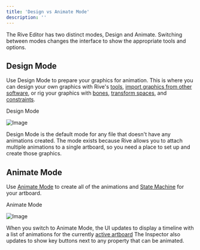 ```yaml
---
title: 'Design vs Animate Mode'
description: ''
---
```


The Rive Editor has two distinct modes, Design and Animate. Switching between modes changes the interface to show the appropriate tools and options. 

## Design Mode 

Use Design Mode to prepare your graphics for animation. This is where you can design your own graphics with Rive's [tools](../interface-overview/toolbar), [import graphics from other software](./importing-assets), or rig your graphics with [bones](../manipulating-shapes/bones), [transform spaces](./transform-spaces), and [constraints](../constraints/).

Design Mode

![Image](https://ucarecdn.com/20e1fd48-e050-46b1-a657-b7c2bd00e988/)

 Design Mode is the default mode for any file that doesn't have any animations created. The mode exists because Rive allows you to attach multiple animations to a single artboard, so you need a place to set up and create those graphics.

## Animate Mode

Use [Animate Mode](../animate-mode/) to create all of the animations and [State Machine](../state-machine/) for your artboard.

Animate Mode

![Image](https://ucarecdn.com/717ebbbc-e4e9-4f90-8124-d5a4043bcb3c/)

When you switch to Animate Mode, the UI updates to display a timeline with a list of animations for the currently [active artboard](./artboards#active-artboard) The Inspector also updates to show key buttons next to any property that can be animated.